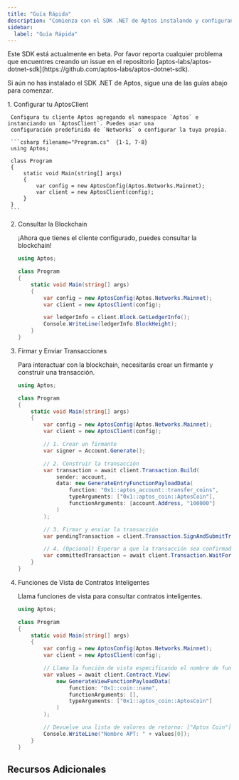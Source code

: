 ```yaml
---
title: "Guía Rápida"
description: "Comienza con el SDK .NET de Aptos instalando y configurando el SDK para tus proyectos de desarrollo de juegos"
sidebar:
  label: "Guía Rápida"
---
```



<Aside type="caution" emoji="❗">
  Este SDK está actualmente en beta. Por favor reporta cualquier problema que encuentres creando
  un issue en el repositorio
  [aptos-labs/aptos-dotnet-sdk](https://github.com/aptos-labs/aptos-dotnet-sdk).
</Aside>

Si aún no has instalado el SDK .NET de Aptos, sigue una de las guías abajo para comenzar.

<CardGrid>
  <LinkCard href="/es/build/sdks/dotnet-sdk/godot-integration" title="Integración Godot" description="Integra el SDK .NET de Aptos con un proyecto Godot." />

  <LinkCard href="/es/build/sdks/dotnet-sdk/unity-integration" title="SDK Unity" description="Integra el SDK .NET de Aptos con un proyecto Unity." />
</CardGrid>

<Steps>
  1. Configurar tu AptosClient

     Configura tu cliente Aptos agregando el namespace `Aptos` e instanciando un `AptosClient`. Puedes usar una
     configuración predefinida de `Networks` o configurar la tuya propia.

     ```csharp filename="Program.cs"  {1-1, 7-8}
     using Aptos;

     class Program
     {
         static void Main(string[] args)
         {
             var config = new AptosConfig(Aptos.Networks.Mainnet);
             var client = new AptosClient(config);
         }
     }
     ```

  2. Consultar la Blockchain

     ¡Ahora que tienes el cliente configurado, puedes consultar la blockchain!

     ```csharp filename="Program.cs" {10-11}
     using Aptos;

     class Program
     {
         static void Main(string[] args)
         {
             var config = new AptosConfig(Aptos.Networks.Mainnet);
             var client = new AptosClient(config);

             var ledgerInfo = client.Block.GetLedgerInfo();
             Console.WriteLine(ledgerInfo.BlockHeight);
         }
     }
     ```

  3. Firmar y Enviar Transacciones

     Para interactuar con la blockchain, necesitarás crear un firmante y construir una transacción.

     ```csharp filename="Program.cs" {10-11,13-21,23-24,26-27}
     using Aptos;

     class Program
     {
         static void Main(string[] args)
         {
             var config = new AptosConfig(Aptos.Networks.Mainnet);
             var client = new AptosClient(config);

             // 1. Crear un firmante
             var signer = Account.Generate();

             // 2. Construir la transacción
             var transaction = await client.Transaction.Build(
                 sender: account,
                 data: new GenerateEntryFunctionPayloadData(
                     function: "0x1::aptos_account::transfer_coins",
                     typeArguments: ["0x1::aptos_coin::AptosCoin"],
                     functionArguments: [account.Address, "100000"]
                 )
             );

             // 3. Firmar y enviar la transacción
             var pendingTransaction = client.Transaction.SignAndSubmitTransaction(account, transaction);

             // 4. (Opcional) Esperar a que la transacción sea confirmada
             var committedTransaction = await client.Transaction.WaitForTransaction(pendingTransaction);
         }
     }
     ```

  4. Funciones de Vista de Contratos Inteligentes

     Llama funciones de vista para consultar contratos inteligentes.

     ```csharp filename="Program.cs" {10-17,19-20}
     using Aptos;

     class Program
     {
         static void Main(string[] args)
         {
             var config = new AptosConfig(Aptos.Networks.Mainnet);
             var client = new AptosClient(config);

             // Llama la función de vista especificando el nombre de función, argumentos y argumentos de tipo
             var values = await client.Contract.View(
                 new GenerateViewFunctionPayloadData(
                     function: "0x1::coin::name",
                     functionArguments: [],
                     typeArguments: ["0x1::aptos_coin::AptosCoin"]
                 )
             );

             // Devuelve una lista de valores de retorno: ["Aptos Coin"]
             Console.WriteLine("Nombre APT: " + values[0]);
         }
     }
     ```
</Steps>

## Recursos Adicionales

<CardGrid>
  <LinkCard href="https://aptos-labs.github.io/aptos-dotnet-sdk" title="Referencia API Completa" description="La referencia API completa para el SDK .NET de Aptos." target="_blank" />
</CardGrid>

